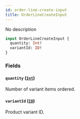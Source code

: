 ```yaml
---
id: order-line-create-input
title: OrderLineCreateInput
---
```


No description

```graphql
input OrderLineCreateInput {
  quantity: Int!
  variantId: ID!
}
```

### Fields

#### `quantity` ([`Int`](../../../developer/api-reference/scalars/int))

Number of variant items ordered.

#### `variantId` ([`ID`](../../../developer/api-reference/scalars/id))

Product variant ID.
